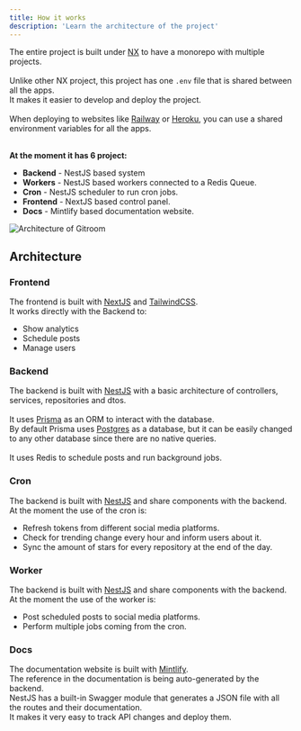 ```yaml
---
title: How it works
description: 'Learn the architecture of the project'
---
```


The entire project is built under [NX](https://nx.dev/) to have a monorepo with multiple projects.<br /><br />
Unlike other NX project, this project has one `.env` file that is shared between all the apps.<br />
It makes it easier to develop and deploy the project.<br /><br />
When deploying to websites like [Railway](https://railway.app) or [Heroku](https://heroku.com), you can use a shared environment variables for all the apps.<br /><br />

**At the moment it has 6 project:**

- **Backend** - NestJS based system
- **Workers** - NestJS based workers connected to a Redis Queue.
- **Cron**    - NestJS scheduler to run cron jobs.
- **Frontend** - NextJS based control panel.
- **Docs** - Mintlify based documentation website.

<img
  src="/images/arch.png"
  alt="Architecture of Gitroom"
/>

## Architecture
### Frontend
The frontend is built with [NextJS](https://nextjs.org/) and [TailwindCSS](https://tailwindcss.com/).<br />
It works directly with the Backend to:
- Show analytics
- Schedule posts
- Manage users

### Backend
The backend is built with [NestJS](https://nestjs.com/) with a basic architecture of controllers, services, repositories and dtos.<br /><br />
It uses [Prisma](https://www.prisma.io/) as an ORM to interact with the database.<br />
By default Prisma uses [Postgres](https://www.postgresql.org/) as a database, but it can be easily changed to any other database since there are no native queries.<br /><br />
It uses Redis to schedule posts and run background jobs.

### Cron
The backend is built with [NestJS](https://nestjs.com/) and share components with the backend.<br />
At the moment the use of the cron is:
- Refresh tokens from different social media platforms.
- Check for trending change every hour and inform users about it.
- Sync the amount of stars for every repository at the end of the day.

### Worker
The backend is built with [NestJS](https://nestjs.com/) and share components with the backend.<br />
At the moment the use of the worker is:
- Post scheduled posts to social media platforms.
- Perform multiple jobs coming from the cron.

### Docs
The documentation website is built with [Mintlify](https://www.mintlify.com/).<br />
The reference in the documentation is being auto-generated by the backend.<br />
NestJS has a built-in Swagger module that generates a JSON file with all the routes and their documentation.<br />
It makes it very easy to track API changes and deploy them.
